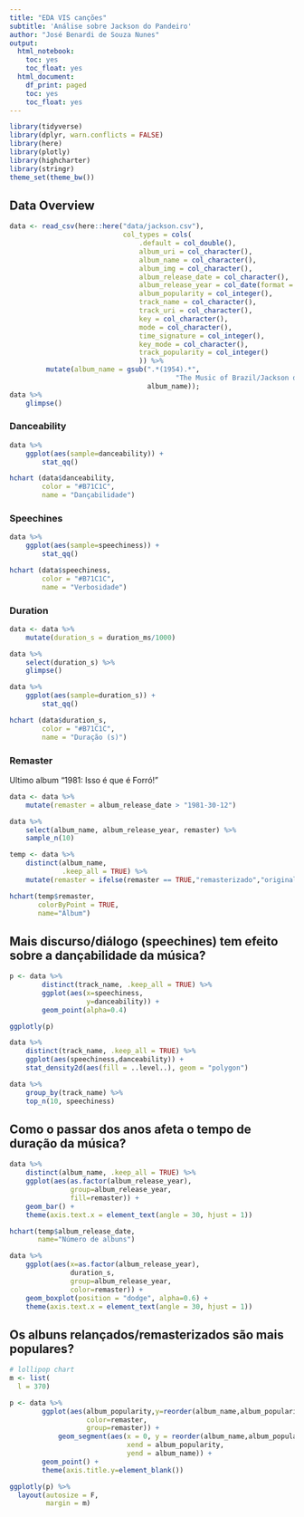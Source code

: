 ```yaml
---
title: "EDA VIS canções"
subtitle: 'Análise sobre Jackson do Pandeiro'
author: "José Benardi de Souza Nunes"
output:
  html_notebook:
    toc: yes
    toc_float: yes
  html_document:
    df_print: paged
    toc: yes
    toc_float: yes
---
```


```r
library(tidyverse)
library(dplyr, warn.conflicts = FALSE)
library(here)
library(plotly)
library(highcharter)
library(stringr)
theme_set(theme_bw())
```

## Data Overview

```r
data <- read_csv(here::here("data/jackson.csv"), 
                            col_types = cols(
                                .default = col_double(),
                                album_uri = col_character(),
                                album_name = col_character(),
                                album_img = col_character(),
                                album_release_date = col_character(),
                                album_release_year = col_date(format = ""),
                                album_popularity = col_integer(),
                                track_name = col_character(),
                                track_uri = col_character(),
                                key = col_character(),
                                mode = col_character(),
                                time_signature = col_integer(),
                                key_mode = col_character(),
                                track_popularity = col_integer()
                                )) %>%
         mutate(album_name = gsub(".*(1954).*",
                                         "The Music of Brazil/Jackson do Pandeiro",
                                  album_name));
data %>% 
    glimpse()
```

### Danceability

```r
data %>% 
    ggplot(aes(sample=danceability)) + 
        stat_qq()
```

```r
hchart (data$danceability,
        color = "#B71C1C",
        name = "Dançabilidade")
```


### Speechines

```r
data %>% 
    ggplot(aes(sample=speechiness)) + 
        stat_qq()
```

```r
hchart (data$speechiness,
        color = "#B71C1C",
        name = "Verbosidade")
```

### Duration

```r
data <- data %>%
    mutate(duration_s = duration_ms/1000)

data %>% 
    select(duration_s) %>%
    glimpse()
```


```r
data %>% 
    ggplot(aes(sample=duration_s)) + 
        stat_qq()
```

```r
hchart (data$duration_s,
        color = "#B71C1C",
        name = "Duração (s)")
```

### Remaster

Ultimo album "1981: Isso é que é Forró!"

```r
data <- data %>%
    mutate(remaster = album_release_date > "1981-30-12")

data %>% 
    select(album_name, album_release_year, remaster) %>%
    sample_n(10)
```


```r
temp <- data %>% 
    distinct(album_name,
             .keep_all = TRUE) %>%
    mutate(remaster = ifelse(remaster == TRUE,"remasterizado","original"))

hchart(temp$remaster,
       colorByPoint = TRUE,
       name="Álbum")
```



## Mais discurso/diálogo (speechines) tem efeito sobre a dançabilidade da música?

```r
p <- data %>% 
        distinct(track_name, .keep_all = TRUE) %>%
        ggplot(aes(x=speechiness,
                   y=danceability)) +
        geom_point(alpha=0.4) 

ggplotly(p)
```

```r
data %>% 
    distinct(track_name, .keep_all = TRUE) %>%
    ggplot(aes(speechiness,danceability)) +
    stat_density2d(aes(fill = ..level..), geom = "polygon")
```

```r
data %>%
    group_by(track_name) %>%
    top_n(10, speechiness)
```

## Como o passar dos anos afeta o tempo de duração da música?

```r
data %>% 
    distinct(album_name, .keep_all = TRUE) %>%
    ggplot(aes(as.factor(album_release_year),
               group=album_release_year,
               fill=remaster)) +
    geom_bar() +
    theme(axis.text.x = element_text(angle = 30, hjust = 1))
```

```r
hchart(temp$album_release_date,
       name="Número de albuns")
```

```r
data %>% 
    ggplot(aes(x=as.factor(album_release_year),
               duration_s,
               group=album_release_year,
               color=remaster)) +
    geom_boxplot(position = "dodge", alpha=0.6) +
    theme(axis.text.x = element_text(angle = 30, hjust = 1))

```

## Os albuns relançados/remasterizados são mais populares? 

```r
# lollipop chart
m <- list(
  l = 370)

p <- data %>%
        ggplot(aes(album_popularity,y=reorder(album_name,album_popularity),
                   color=remaster,
                   group=remaster)) +
            geom_segment(aes(x = 0, y = reorder(album_name,album_popularity), 
                             xend = album_popularity, 
                             yend = album_name)) + 
        geom_point() +
        theme(axis.title.y=element_blank())

ggplotly(p) %>%
  layout(autosize = F,
         margin = m)
```

